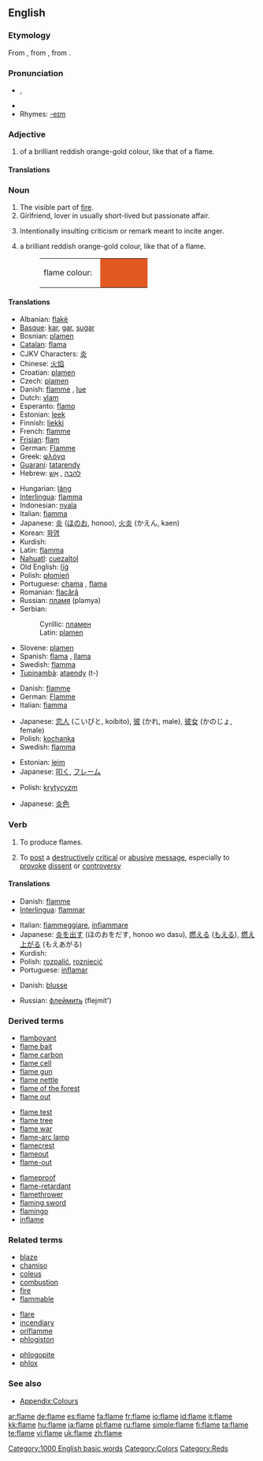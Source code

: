 ==English==

===Etymology===
From {{ME.}} {{term|flaumbe||lang=enm}}, from {{OF.}} {{term|flambe||lang=fro}}, from {{L.}} {{term|flamma||lang=la}}.

===Pronunciation===
*{{IPA|/fleɪm/}}, {{SAMPA|/fleIm/}}
*{{audio|en-us-flame.ogg|Audio (US)}}
*Rhymes: [[Rhymes:English:-eɪm|-eɪm]]

===Adjective===
{{en-adj-notcomp}}

# {{colour}} of a brilliant reddish orange-gold colour, like that of a flame.

====Translations====
{{trans-top|colour}}
{{trans-mid}}
{{trans-bottom}}

===Noun===
{{en-noun}}

# The visible part of [[fire]].
# Girlfriend, lover in usually short-lived but passionate affair.
# {{internet}} Intentionally insulting criticism or remark meant to incite anger.
# {{colour}} a brilliant reddish orange-gold colour, like that of a flame.
#:<table><tr><td>flame colour: &nbsp;</td><td bgcolor="#E25822" width="80">&nbsp; </td></tr></table>

====Translations====
{{trans-top|part of fire}}
*Albanian: [[flakë]] {{f}}
*[[Basque]]: [[kar]], [[gar]], [[su]][[gar]]
*Bosnian: [[plamen#Bosnian|plamen]] {{m}}
*[[Catalan]]: [[flama]] {{f}}
*CJKV Characters: [[炎]]
*Chinese: [[火焰]]
*Croatian: [[plamen]] {{m}}
*Czech: [[plamen#Czech|plamen]] {{m}}
*Danish: [[flamme]] {{c}}, [[lue]] {{c}}
*Dutch: [[vlam]] {{f}}
*Esperanto: [[flamo]]
*Estonian: [[leek]]
*Finnish: [[liekki]]
*French: [[flamme]] {{f}}
*[[Frisian]]: [[flam]]
*German: [[Flamme]] {{f}}
*Greek: [[φλόγα]] {{f}}
*[[Guaraní]]: [[tata]][[rendy]]
*Hebrew: [[להבה]] {{f}}, [[אש|אֵשׁ]] {{f}}
{{trans-mid}}
*Hungarian: [[láng]]
*[[Interlingua]]: [[flamma]]
*Indonesian: [[nyala]]
*Italian: [[fiamma]] {{f}}
*Japanese: [[炎]] ([[ほのお]], honoo), [[火炎]] (かえん, kaen)
*Korean: [[화염]]
*Kurdish: {{KUchar|[[بڵێسه‌]]}}
*Latin: [[flamma]] {{f}}
*[[Nahuatl]]: [[cuezaltol]]
*Old English: [[lig|līġ]]
*Polish: [[płomień]] {{m}}
*Portuguese: [[chama]] {{f}}, [[flama]] {{f}}
*Romanian: [[flacără]] {{f}}
*Russian: [[пламя]] {{n}} (plamya)
*Serbian:
*:Cyrillic: [[пламен#Serbian|пламен]] {{m}}
*:Latin: [[plamen#Serbian|plamen]] {{m}}
*Slovene: [[plamen]] {{m}}
*Spanish: [[flama]] {{f}}, [[llama]]
*Swedish: [[flamma]] {{c}}
*[[Tupinambá]]: [[ataendy]] (t-)
{{trans-bottom}}

{{trans-top|girlfriend}}
*Danish: [[flamme]] {{c}}
*German: [[Flamme]] {{f}}
*Italian: [[fiamma]] {{f}}
{{trans-mid}}
*Japanese: [[恋人]] (こいびと, koibito), [[彼]] (かれ, male), [[彼女]] (かのじょ, female)
*Polish: [[kochanka]] {{f}}
*Swedish: [[flamma]] {{c}}
{{trans-bottom}}

{{trans-top|criticism}}
*Estonian: [[leim]]
*Japanese: [[叩く]], [[フレーム]]
{{trans-mid}}
*Polish: [[krytycyzm]] {{m}}
{{trans-bottom}}

{{trans-top|colour}}
*Japanese: [[炎色]]
{{trans-mid}}
{{trans-bottom}}

===Verb===
{{en-verb|flam|ing}}

# To produce flames.
# {{internet}} To [[post]] a [[destructively]] [[critical]] or [[abusive]] [[message]], especially to [[provoke]] [[dissent]] or [[controversy]]

====Translations====
{{trans-top|make fire}}
*Danish: [[flamme]]
*[[Interlingua]]: [[flammar]]
{{trans-mid}}
*Italian: [[fiammeggiare]], [[infiammare]]
*Japanese: [[炎]]を[[出す]] (ほのおをだす, honoo wo dasu), [[燃える]] ([[もえる]]), [[燃え上がる]] (もえあがる)
*Kurdish: {{KUchar|[[ئاگرگرتن]]}}
*Polish: [[rozpalić]], [[rozniecić]]
*Portuguese: [[inflamar]]
{{trans-bottom}}

{{trans-top|post message}}
*Danish: [[blusse]]
{{trans-mid}}
*Russian: [[флеймить]] (flejmít')
{{trans-bottom}}

===Derived terms===
{{top3}}
*[[flamboyant]]
*[[flame bait]]
*[[flame carbon]]
*[[flame cell]]
*[[flame gun]]
*[[flame nettle]]
*[[flame of the forest]]
*[[flame out]]
{{mid3}}
*[[flame test]]
*[[flame tree]]
*[[flame war]]
*[[flame-arc lamp]]
*[[flamecrest]]
*[[flameout]]
*[[flame-out]]
{{mid3}}
*[[flameproof]]
*[[flame-retardant]]
*[[flamethrower]]
*[[flaming sword]]
*[[flamingo]]
*[[inflame]]
{{bottom}}

===Related terms===
{{top3}}
*[[blaze]]
*[[chamiso]]
*[[coleus]]
*[[combustion]]
*[[fire]]
*[[flammable]]
{{mid3}}
*[[flare]]
*[[incendiary]]
*[[oriflamme]]
*[[phlogiston]]
{{mid3}}
*[[phlogopite]]
*[[phlox]]
{{bottom}}

===See also===
*[[Wiktionary_Appendix:Colours|Appendix:Colours]]

[[Category:1000 English basic words]]
[[Category:Colors]]
[[Category:Reds]]

[[ar:flame]]
[[de:flame]]
[[es:flame]]
[[fa:flame]]
[[fr:flame]]
[[io:flame]]
[[id:flame]]
[[it:flame]]
[[kk:flame]]
[[hu:flame]]
[[ja:flame]]
[[pl:flame]]
[[ru:flame]]
[[simple:flame]]
[[fi:flame]]
[[ta:flame]]
[[te:flame]]
[[vi:flame]]
[[uk:flame]]
[[zh:flame]]